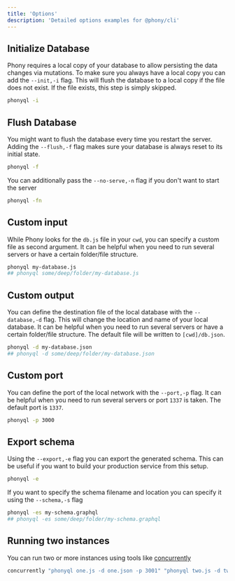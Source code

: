 ```yaml
---
title: 'Options'
description: 'Detailed options examples for @phony/cli'
---
```


## Initialize Database

Phony requires a local copy of your database to allow persisting the data
changes via mutations.
To make sure you always have a local copy you can add the `--init,-i` flag.
This will flush the database to a local copy if the file does not exist.
If the file exists, this step is simply skipped.

```bash
phonyql -i
```

## Flush Database

You might want to flush the database every time you restart the server.
Adding the `--flush,-f` flag makes sure your database is always reset to its
initial state.

```bash
phonyql -f
```

You can additionally pass the `--no-serve,-n` flag if you don't
want to start the server

```bash
phonyql -fn
```

## Custom input

While Phony looks for the `db.js` file in your `cwd`, you can specify a custom
file as second argument. It can be helpful
when you need to run several servers or have a certain folder/file structure.

```bash
phonyql my-database.js
## phonyql some/deep/folder/my-database.js
```

## Custom output

You can define the destination file of the local database with the `--database,-d` flag.
This will change the location and name of your local database. It can be helpful
when you need to run several servers or have a certain folder/file structure.
The default file will be written to `[cwd]/db.json`.

```bash
phonyql -d my-database.json
## phonyql -d some/deep/folder/my-database.json
```

## Custom port

You can define the port of the local network with the `--port,-p` flag.
It can be helpful when you need to run several servers or port `1337` is taken.
The default port is `1337`.

```bash
phonyql -p 3000
```

## Export schema

Using the `--export,-e` flag you can export the generated schema.
This can be useful if you want to build your production service from this setup.

```bash
phonyql -e
```

If you want to specify the schema filename and location you can specify it using
the `--schema,-s` flag

```bash
phonyql -es my-schema.graphql
## phonyql -es some/deep/folder/my-schema.graphql
```

## Running two instances

You can run two or more instances using tools like [concurrently](https://www.npmjs.com/package/concurrently)

```bash
concurrently "phonyql one.js -d one.json -p 3001" "phonyql two.js -d two.json -p 3002"
```
